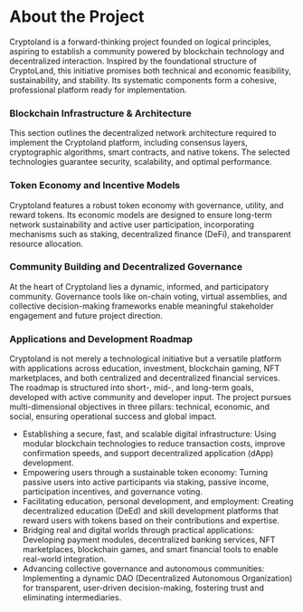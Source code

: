 # About the Project
Cryptoland is a forward-thinking project founded on logical principles, aspiring to establish a community powered by blockchain technology and decentralized interaction. Inspired by the foundational structure of CryptoLand, this initiative promises both technical and economic feasibility, sustainability, and stability. Its systematic components form a cohesive, professional platform ready for implementation.

### Blockchain Infrastructure & Architecture
This section outlines the decentralized network architecture required to implement the Cryptoland platform, including consensus layers, cryptographic algorithms, smart contracts, and native tokens. The selected technologies guarantee security, scalability, and optimal performance.

### Token Economy and Incentive Models
Cryptoland features a robust token economy with governance, utility, and reward tokens. Its economic models are designed to ensure long-term network sustainability and active user participation, incorporating mechanisms such as staking, decentralized finance (DeFi), and transparent resource allocation.

### Community Building and Decentralized Governance
At the heart of Cryptoland lies a dynamic, informed, and participatory community. Governance tools like on-chain voting, virtual assemblies, and collective decision-making frameworks enable meaningful stakeholder engagement and future project direction.

### Applications and Development Roadmap
Cryptoland is not merely a technological initiative but a versatile platform with applications across education, investment, blockchain gaming, NFT marketplaces, and both centralized and decentralized financial services. The roadmap is structured into short-, mid-, and long-term goals, developed with active community and developer input. The project pursues multi-dimensional objectives in three pillars: technical, economic, and social, ensuring operational success and global impact.

- Establishing a secure, fast, and scalable digital infrastructure: Using modular blockchain technologies to reduce transaction costs, improve confirmation speeds, and support decentralized application (dApp) development.
- Empowering users through a sustainable token economy: Turning passive users into active participants via staking, passive income, participation incentives, and governance voting.
- Facilitating education, personal development, and employment: Creating decentralized education (DeEd) and skill development platforms that reward users with tokens based on their contributions and expertise.
- Bridging real and digital worlds through practical applications: Developing payment modules, decentralized banking services, NFT marketplaces, blockchain games, and smart financial tools to enable real-world integration.
- Advancing collective governance and autonomous communities: Implementing a dynamic DAO (Decentralized Autonomous Organization) for transparent, user-driven decision-making, fostering trust and eliminating intermediaries.